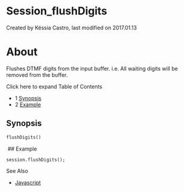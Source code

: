 
# Session_flushDigits 

 Created by  Késsia Castro, last modified on 2017.01.13

# About

Flushes DTMF digits from the input buffer. i.e. All waiting digits will be removed from the buffer.

Click here to expand Table of Contents

* 1 [Synopsis](#synopsis)
* 2 [Example](#example)

## Synopsis

```xml
flushDigits()
```

 ## Example

```xml
session.flushDigits();
```

See Also

* [Javascript](../index.mdx#api)


